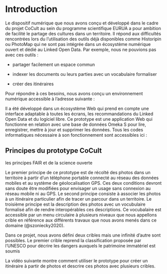 # Introduction

Le dispositif numérique que nous avons conçu et développé dans le cadre du projet CoCult au sein du programme scientifique EURUA a pour ambition de facilité le partage des cultures dans un territoire. Il répond aux difficultés rencontrées lors du l'utilisation des outils déjà disponibles comme Historipin ou PhotoMap qui ne sont pas intégrée dans un écosystème numérique ouvert et dédié au Linked Open Data. Par exemple, nous ne pouvions pas avec ces outils :

-   partager facilement un espace commun

-   indexer les documents ou leurs parties avec un vocabulaire formaliser

-   créer des itinéraires

Pour répondre à ces besoins, nous avons conçu un environnement numérique accessible à l'adresse suivante :

Il a été développé dans un écosystème Web qui prend en compte une interface adaptable à toutes les écrans, les recommandations du Linked Open Data et du logiciel libre. Ce prototype est une application Web qui fonctionne en relation avec une base de données Omeka S pour lire, enregistrer, mettre à jour et supprimer les données. Tous les codes informatiques nécessaire à son fonctionnement sont accessibles ici :

## Principes du prototype CoCult

les principes FAIR et de la science ouverte

Le premier principe de ce prototype est de récolté des photos dans un territoire à partir d'un téléphone portable connecté au réseau des données mobiles et au système de géolocalisation GPS. Ces deux conditions devront sans doute être modifiées pour envisager un usage sans connexion au réseau mobile ni au GPS. Le second principe consiste à associer les photos à un itinéraire particulier afin de tracer un parcour dans un territoire. Le troisième principe est la description des photos avec un vocubulaire formalisé afin de rendre interopérables ces descriptions. Ce vocubalaire est accessible par un menu circulaire à plusieurs niveaux que nous appellons crible en référence aux différents travaux que nous avons menés dans ce domaine (@szoniecky2020).

Dans ce projet, nous avons défini deux cribles mais une infinité d'autre sont possibles. Le premier crible reprend la classification proposée par l'UNESCO pour décrire les dangers auxquels le patrimoine immatériel est soumis

La vidéo suivante montre comment utiliser le prototype pour créer un itinéraire à partir de photos et descrire ces photos avec plusieurs cribles.